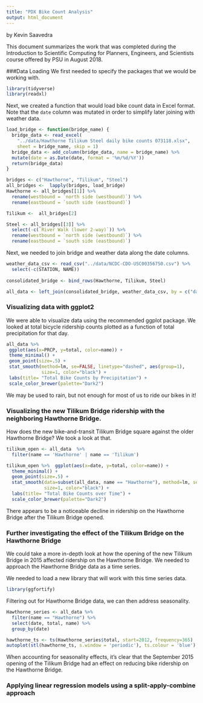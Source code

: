 ```yaml
---
title: "PDX Bike Count Analysis"
output: html_document
---
```

by Kevin Saavedra

This document summarizes the work that was completed during the Introduction to Scientific Computing for Planners, Engineers, and Scientists course offered by 
PSU in August 2018.

###Data Loading
We first needed to specify the packages that we would be working with.

```r
library(tidyverse)
library(readxl)
```

Next, we created a function that would load bike count data in Excel format.
Note that the `date` column was mutated in order to simplify later joining with
weather data.

```r
load_bridge <- function(bridge_name) {
  bridge_data <- read_excel(
    "../data/Hawthorne Tilikum Steel daily bike counts 073118.xlsx",
    sheet = bridge_name, skip = 1)
  bridge_data <- add_column(bridge_data, name = bridge_name) %>%
  mutate(date = as.Date(date, format = '%m/%d/%Y'))
  return(bridge_data)
}

bridges <- c("Hawthorne", "Tilikum", "Steel")
all_bridges <-  lapply(bridges, load_bridge)
Hawthorne <- all_bridges[[1]] %>% 
  rename(westbound = `north side (westbound)`) %>%
  rename(eastbound = `south side (eastbound)`) 

Tilikum <-  all_bridges[2]

Steel <- all_bridges[[3]] %>%
  select(-c(`River Walk (lower 2-way)`)) %>% 
  rename(westbound = `north side (westbound)`) %>%
  rename(eastbound = `south side (eastbound)`) 
```
Next, we needed to join bridge and weather data along the date columns.
```r
weather_data_csv <- read_csv("../data/NCDC-CDO-USC00356750.csv") %>% 
  select(-c(STATION, NAME))
  
consolidated_bridge <- bind_rows(Hawthorne, Tilikum, Steel)

all_data <- left_join(consolidated_bridge, weather_data_csv, by = c("date" = "DATE"))
```

### Visualizing data with ggplot2
We were able to visualize data using the recommended ggplot package. We looked
at total bicycle ridership counts plotted as a function of total precipitation
for that day.

```r
all_data %>%
 ggplot(aes(x=PRCP, y=total, color=name)) + 
 theme_minimal() +
 geom_point(size=.5) +
 stat_smooth(method=lm, se=FALSE, linetype="dashed", aes(group=1), 
             size=1, color="black") +
 labs(title= "Total Bike Counts by Precipitation") +
 scale_color_brewer(palette="Dark2")
```

We may be used to rain, but not enough for most of us to ride our bikes in it!

### Visualizing the new Tilikum Bridge ridership with the neighboring Hawthorne Bridge.

How does the new bike-and-transit Tilikum Bridge square against the older 
Hawthorne Bridge? We took a look at that.

```r
tilikum_open <- all_data  %>%
  filter(name == 'Hawthorne' | name == 'Tilikum')  

tilikum_open %>%  ggplot(aes(x=date, y=total, color=name)) + 
  theme_minimal() +
  geom_point(size=.5) +
  stat_smooth(data=subset(all_data, name == "Hawthorne"), method=lm, se=FALSE, linetype="dashed", aes(group=1), 
              size=1, color="black") +
  labs(title= "Total Bike Counts over Time") +
  scale_color_brewer(palette="Dark2")
```

There appears to be a noticeable decline in ridership on the Hawthorne Bridge
after the Tilikum Bridge opened.

### Further investigating the effect of the Tilikum Bridge on the Hawthorne Bridge

We could take a more in-depth look at how the opening of the new Tilikum Bridge
in 2015 affected ridership on the Hawthorne Bridge. We needed to approach
the Hawthorne Bridge data as a time series.

We needed to load a new library that will work with this time series data.

```r
library(ggfortify)
```

Filtering out for Hawthorne Bridge data, we can then address seasonality.

```r
Hawthorne_series <- all_data %>%
  filter(name == "Hawthorne") %>% 
  select(date, total, name) %>% 
  group_by(date) 

hawthorne_ts <- ts(Hawthorne_series$total, start=2012, frequency=365)
autoplot(stl(hawthorne_ts, s.window = 'periodic'), ts.colour = 'blue')
```

When accounting for seasonality effects, it's clear that the September 2015 opening of the Tilikum Bridge had an effect on reducing bike ridership on the 
Hawthorne Bridge. 

### Applying linear regression models using a split-apply-combine approach

